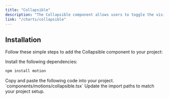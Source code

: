 ```yaml
---
title: "Collapsible"
description: "The Collapsible component allows users to toggle the visibility of content, either collapsed or expanded."
link: "/charts/collapsible"
---
```


<ComponentPreview name="collapsible-demo" />

## Installation

Follow these simple steps to add the Collapsible component to your project:

<Steps>

<Step>
Install the following dependencies:
</Step>

```bash 
npm install motion
```

<Step>
    Copy and paste the following code into your project.
`components/motions/collapsible.tsx` 
</Step>

<CollapsibleSource name="collapsible" />

<Step>
     Update the import paths to match your project setup.
</Step>

</Steps>
